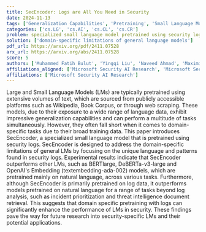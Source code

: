 ```yaml
---
title: SecEncoder: Logs are All You Need in Security
date: 2024-11-13
tags: ['Generalization Capabilities', 'Pretraining', 'Small Language Models', 'Large Language Models', 'Threat Intelligence Document Retrieval', 'Security Logs', 'Domain-Specific Tasks', 'Incident Prioritization']
categories: ['cs.LG', 'cs.AI', 'cs.CL', 'cs.CR']
problem: specialized small language model pretrained using security logs
solution: ['domain-specific limitations of general language models']
pdf_url: https://arxiv.org/pdf/2411.07528
arx_url: https://arxiv.org/abs/2411.07528
score: 5
authors: ['Muhammed Fatih Bulut', 'Yingqi Liu', 'Naveed Ahmad', 'Maximilian Turner', 'Sami Ait Ouahmane', 'Cameron Andrews', 'Lloyd Greenwald']
affiliations_aligned: ['Microsoft Security AI Research', 'Microsoft Security AI Research', 'Microsoft Security AI Research', 'Microsoft Security AI Research', 'Microsoft Security AI Research', 'Microsoft Security AI Research', 'Microsoft Security AI Research']
affiliations: ['Microsoft Security AI Research']
---
```



Large and Small Language Models (LMs) are typically pretrained using extensive volumes of text, which are sourced from publicly accessible platforms such as Wikipedia, Book Corpus, or through web scraping. These models, due to their exposure to a wide range of language data, exhibit impressive generalization capabilities and can perform a multitude of tasks simultaneously. However, they often fall short when it comes to domain-specific tasks due to their broad training data. This paper introduces SecEncoder, a specialized small language model that is pretrained using security logs. SecEncoder is designed to address the domain-specific limitations of general LMs by focusing on the unique language and patterns found in security logs. Experimental results indicate that SecEncoder outperforms other LMs, such as BERTlarge, DeBERTa-v3-large and OpenAI's Embedding (textembedding-ada-002) models, which are pretrained mainly on natural language, across various tasks. Furthermore, although SecEncoder is primarily pretrained on log data, it outperforms models pretrained on natural language for a range of tasks beyond log analysis, such as incident prioritization and threat intelligence document retrieval. This suggests that domain specific pretraining with logs can significantly enhance the performance of LMs in security. These findings pave the way for future research into security-specific LMs and their potential applications.